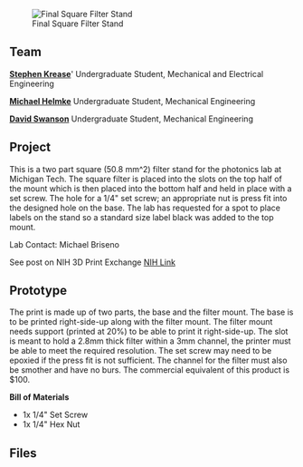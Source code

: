 {{777}}

[[Image:Filter Stand Final.jpg|thumb|right|Final Square Filter Stand]]

==Team==

'''[http://www.appropedia.org/User:Stephen_Krease Stephen Krease]''''
Undergraduate Student,
Mechanical and Electrical Engineering

'''[http://www.appropedia.org/User:mrhelmke Michael Helmke]'''
Undergraduate Student,
Mechanical Engineering

'''[http://www.appropedia.org/User:Dmswanso David Swanson]'''
Undergraduate Student,
Mechanical Engineering


==Project==

This is a two part square (50.8 mm^2) filter stand for the photonics lab at Michigan Tech. The square filter is placed into the slots on the top half of the mount which is then placed into the bottom half and held in place with a set screw. The hole for a 1/4" set screw; an appropriate nut is press fit into the designed hole on the base. The lab has requested for a spot to place labels on the stand so a standard size label black was added to the top mount.

Lab Contact: Michael Briseno

See post on NIH 3D Print Exchange [http://3dprint.nih.gov/discover/3dpx-003960 NIH Link]

==Prototype==

The print is made up of two parts, the base and the filter mount. The base is to be printed right-side-up along with the filter mount. The filter mount needs support (printed at 20%) to be able to print it right-side-up. The slot is meant to hold a 2.8mm thick filter within a 3mm channel, the printer must be able to meet the required resolution. The set screw may need to be epoxied if the press fit is not sufficient. The channel for the filter must also be smother and have no burs. The commercial equivalent of this product is $100.


'''Bill of Materials'''
*1x 1/4" Set Screw
*1x 1/4" Hex Nut


==Files==

{{Gallery
|width=180
|height=135
|title= [[Printable Parts]]
|Image:Filter Stand Final.jpg|[http://3dprint.nih.gov/discover/3dpx-003960 Mount Base and Filter Holder NIH]
}}